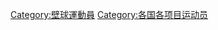 {{Categories by country|nocat}}
{{Parent category}}
[[Category:壁球運動員|Category:壁球運動員]]
[[Category:各国各项目运动员|Category:各国各项目运动员]]